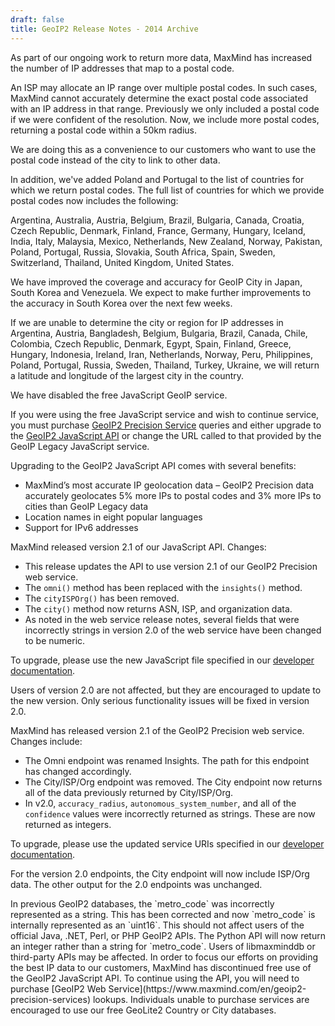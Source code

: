 ```yaml
---
draft: false
title: GeoIP2 Release Notes - 2014 Archive
---
```


<ReleaseNote date="2014-12-16" title="More IPs mapped to postal codes">
As part of our ongoing work to return more data, MaxMind has increased the
number of IP addresses that map to a postal code.

An ISP may allocate an IP range over multiple postal codes. In such cases,
MaxMind cannot accurately determine the exact postal code associated with an IP
address in that range. Previously we only included a postal code if we were
confident of the resolution. Now, we include more postal codes, returning a
postal code within a 50km radius.

We are doing this as a convenience to our customers who want to use the postal
code instead of the city to link to other data.

In addition, we've added Poland and Portugal to the list of countries for which
we return postal codes. The full list of countries for which we provide postal
codes now includes the following:

Argentina, Australia, Austria, Belgium, Brazil, Bulgaria, Canada, Croatia,
Czech Republic, Denmark, Finland, France, Germany, Hungary, Iceland, India,
Italy, Malaysia, Mexico, Netherlands, New Zealand, Norway, Pakistan, Poland,
Portugal, Russia, Slovakia, South Africa, Spain, Sweden, Switzerland, Thailand,
United Kingdom, United States.
</ReleaseNote>

<ReleaseNote date="2014-11-25" title="Improvements to accuracy in Japan, South Korea and Venezuela and change in lat/lon returned">
We have improved the coverage and accuracy for GeoIP City in Japan, South Korea
and Venezuela. We expect to make further improvements to the accuracy in South
Korea over the next few weeks.

If we are unable to determine the city or region for IP addresses in Argentina,
Austria, Bangladesh, Belgium, Bulgaria, Brazil, Canada, Chile, Colombia, Czech
Republic, Denmark, Egypt, Spain, Finland, Greece, Hungary, Indonesia, Ireland,
Iran, Netherlands, Norway, Peru, Philippines, Poland, Portugal, Russia, Sweden,
Thailand, Turkey, Ukraine, we will return a latitude and longitude of the
largest city in the country.
</ReleaseNote>

<ReleaseNote date="2014-11-19" title="Free JavaScript service discontinued">
We have disabled the free JavaScript GeoIP service.

If you were using the free JavaScript service and wish to continue service, you
must purchase [GeoIP2 Precision
Service](https://www.maxmind.com/en/geoip2-precision-services) queries and
either upgrade to the [GeoIP2 JavaScript
API](/geoip/geolocate-an-ip/client-side-javascript) or change the URL called to
that provided by the GeoIP Legacy JavaScript service.

Upgrading to the GeoIP2 JavaScript API comes with several benefits:

- MaxMind’s most accurate IP geolocation data – GeoIP2 Precision data accurately
geolocates 5% more IPs to postal codes and 3% more IPs to cities than GeoIP
Legacy data
- Location names in eight popular languages
- Support for IPv6 addresses
</ReleaseNote>

<ReleaseNote date="2014-07-18" title="GeoIP2 JavaScript v2.1">
MaxMind released version 2.1 of our JavaScript API. Changes:

- This release updates the API to use version 2.1 of our GeoIP2 Precision web
service.
- The `omni()` method has been replaced with the `insights()` method.
- The `cityISPOrg()` has been removed.
- The `city()` method now returns ASN, ISP, and organization data.
- As noted in the web service release notes, several fields that were
incorrectly strings in version 2.0 of the web service have been changed to be
numeric.

To upgrade, please use the new JavaScript file specified in our [developer
documentation](/geoip/geolocate-an-ip/client-side-javascript).

Users of version 2.0 are not affected, but they are encouraged to update to the
new version. Only serious functionality issues will be fixed in version 2.0.
</ReleaseNote>

<ReleaseNote date="2014-07-18" title="GeoIP2 Precision Web Service v2.1">
MaxMind has released version 2.1 of the GeoIP2 Precision web service. Changes
include:

- The Omni endpoint was renamed Insights. The path for this endpoint has
changed accordingly.
- The City/ISP/Org endpoint was removed. The City endpoint now returns all of
the data previously returned by City/ISP/Org.
- In v2.0, `accuracy_radius`, `autonomous_system_number`, and all of the
`confidence` values were incorrectly returned as strings. These are now
returned as integers.

To upgrade, please use the updated service URIs specified in our [developer
documentation](/geoip/api-documentation).

For the version 2.0 endpoints, the City endpoint will now include ISP/Org data.
The other output for the 2.0 endpoints was unchanged.
</ReleaseNote>

<ReleaseNote date="2014-04-01" title="Type Change to GeoIP2 Metro Code Field">
In previous GeoIP2 databases, the `metro_code` was incorrectly represented as a
string. This has been corrected and now `metro_code` is internally represented
as an `uint16`. This should not affect users of the official Java, .NET, Perl,
or PHP GeoIP2 APIs. The Python API will now return an integer rather than a
string for `metro_code`. Users of libmaxminddb or third-party APIs may be
affected.
</ReleaseNote>

<ReleaseNote date="2014-01-21" title="Free use of the GeoIP2 JavaScript API has been discontinued">
In order to focus our efforts on providing the best IP data to our customers,
MaxMind has discontinued free use of the GeoIP2 JavaScript API. To continue
using the API, you will need to purchase [GeoIP2 Web
Service](https://www.maxmind.com/en/geoip2-precision-services) lookups.
Individuals unable to purchase services are encouraged to use our free GeoLite2
Country or City databases.
</ReleaseNote>
